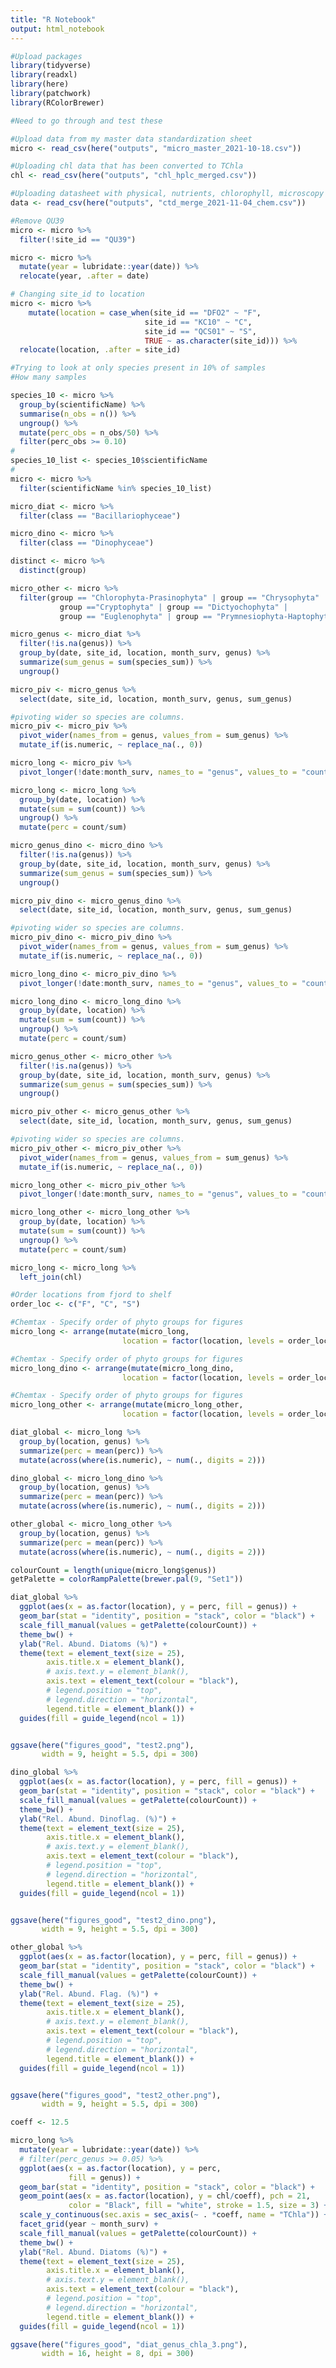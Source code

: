 ```yaml
---
title: "R Notebook"
output: html_notebook
---
```


```r
#Upload packages
library(tidyverse)
library(readxl)
library(here)
library(patchwork)
library(RColorBrewer)

#Need to go through and test these

```

```r
#Upload data from my master data standardization sheet
micro <- read_csv(here("outputs", "micro_master_2021-10-18.csv")) 

#Uploading chl data that has been converted to TChla
chl <- read_csv(here("outputs", "chl_hplc_merged.csv"))

#Uploading datasheet with physical, nutrients, chlorophyll, microscopy and chemtax data.
data <- read_csv(here("outputs", "ctd_merge_2021-11-04_chem.csv"))

```

```r
#Remove QU39
micro <- micro %>% 
  filter(!site_id == "QU39")

micro <- micro %>% 
  mutate(year = lubridate::year(date)) %>% 
  relocate(year, .after = date)
```

```r
# Changing site_id to location 
micro <- micro %>% 
    mutate(location = case_when(site_id == "DFO2" ~ "F",
                              site_id == "KC10" ~ "C",
                              site_id == "QCS01" ~ "S",
                              TRUE ~ as.character(site_id))) %>% 
  relocate(location, .after = site_id)
```

```r
#Trying to look at only species present in 10% of samples
#How many samples

species_10 <- micro %>%
  group_by(scientificName) %>%
  summarise(n_obs = n()) %>%
  ungroup() %>%
  mutate(perc_obs = n_obs/50) %>%
  filter(perc_obs >= 0.10)
# 
species_10_list <- species_10$scientificName
# 
micro <- micro %>% 
  filter(scientificName %in% species_10_list)

```

```r
micro_diat <- micro %>% 
  filter(class == "Bacillariophyceae")

micro_dino <- micro %>% 
  filter(class == "Dinophyceae")

distinct <- micro %>% 
  distinct(group)

micro_other <- micro %>% 
  filter(group == "Chlorophyta-Prasinophyta" | group == "Chrysophyta" | 
           group =="Cryptophyta" | group == "Dictyochophyta" |
           group == "Euglenophyta" | group == "Prymnesiophyta-Haptophyta")
```

```r
micro_genus <- micro_diat %>% 
  filter(!is.na(genus)) %>% 
  group_by(date, site_id, location, month_surv, genus) %>% 
  summarize(sum_genus = sum(species_sum)) %>% 
  ungroup()

micro_piv <- micro_genus %>% 
  select(date, site_id, location, month_surv, genus, sum_genus)

#pivoting wider so species are columns. 
micro_piv <- micro_piv %>% 
  pivot_wider(names_from = genus, values_from = sum_genus) %>% 
  mutate_if(is.numeric, ~ replace_na(., 0))

micro_long <- micro_piv %>% 
  pivot_longer(!date:month_surv, names_to = "genus", values_to = "count")

micro_long <- micro_long %>% 
  group_by(date, location) %>% 
  mutate(sum = sum(count)) %>% 
  ungroup() %>% 
  mutate(perc = count/sum)
```
```r
micro_genus_dino <- micro_dino %>% 
  filter(!is.na(genus)) %>% 
  group_by(date, site_id, location, month_surv, genus) %>% 
  summarize(sum_genus = sum(species_sum)) %>% 
  ungroup()

micro_piv_dino <- micro_genus_dino %>% 
  select(date, site_id, location, month_surv, genus, sum_genus)

#pivoting wider so species are columns. 
micro_piv_dino <- micro_piv_dino %>% 
  pivot_wider(names_from = genus, values_from = sum_genus) %>% 
  mutate_if(is.numeric, ~ replace_na(., 0))

micro_long_dino <- micro_piv_dino %>% 
  pivot_longer(!date:month_surv, names_to = "genus", values_to = "count")

micro_long_dino <- micro_long_dino %>% 
  group_by(date, location) %>% 
  mutate(sum = sum(count)) %>% 
  ungroup() %>% 
  mutate(perc = count/sum)
```
```r
micro_genus_other <- micro_other %>% 
  filter(!is.na(genus)) %>% 
  group_by(date, site_id, location, month_surv, genus) %>% 
  summarize(sum_genus = sum(species_sum)) %>% 
  ungroup()

micro_piv_other <- micro_genus_other %>% 
  select(date, site_id, location, month_surv, genus, sum_genus)

#pivoting wider so species are columns. 
micro_piv_other <- micro_piv_other %>% 
  pivot_wider(names_from = genus, values_from = sum_genus) %>% 
  mutate_if(is.numeric, ~ replace_na(., 0))

micro_long_other <- micro_piv_other %>% 
  pivot_longer(!date:month_surv, names_to = "genus", values_to = "count")

micro_long_other <- micro_long_other %>% 
  group_by(date, location) %>% 
  mutate(sum = sum(count)) %>% 
  ungroup() %>% 
  mutate(perc = count/sum)
```


```r
micro_long <- micro_long %>% 
  left_join(chl)
```
```r

#Order locations from fjord to shelf
order_loc <- c("F", "C", "S")

#Chemtax - Specify order of phyto groups for figures
micro_long <- arrange(mutate(micro_long,
                         location = factor(location, levels = order_loc)))

#Chemtax - Specify order of phyto groups for figures
micro_long_dino <- arrange(mutate(micro_long_dino,
                         location = factor(location, levels = order_loc)))

#Chemtax - Specify order of phyto groups for figures
micro_long_other <- arrange(mutate(micro_long_other,
                         location = factor(location, levels = order_loc)))
```

```r
diat_global <- micro_long %>%
  group_by(location, genus) %>% 
  summarize(perc = mean(perc)) %>% 
  mutate(across(where(is.numeric), ~ num(., digits = 2)))

dino_global <- micro_long_dino %>%
  group_by(location, genus) %>% 
  summarize(perc = mean(perc)) %>% 
  mutate(across(where(is.numeric), ~ num(., digits = 2)))

other_global <- micro_long_other %>%
  group_by(location, genus) %>% 
  summarize(perc = mean(perc)) %>% 
  mutate(across(where(is.numeric), ~ num(., digits = 2)))

colourCount = length(unique(micro_long$genus))
getPalette = colorRampPalette(brewer.pal(9, "Set1"))
```


```r
diat_global %>% 
  ggplot(aes(x = as.factor(location), y = perc, fill = genus)) +
  geom_bar(stat = "identity", position = "stack", color = "black") +
  scale_fill_manual(values = getPalette(colourCount)) +
  theme_bw() +
  ylab("Rel. Abund. Diatoms (%)") +
  theme(text = element_text(size = 25),
        axis.title.x = element_blank(),
        # axis.text.y = element_blank(),
        axis.text = element_text(colour = "black"),
        # legend.position = "top",
        # legend.direction = "horizontal",
        legend.title = element_blank()) +
  guides(fill = guide_legend(ncol = 1))


ggsave(here("figures_good", "test2.png"),
       width = 9, height = 5.5, dpi = 300)
```
```r
dino_global %>% 
  ggplot(aes(x = as.factor(location), y = perc, fill = genus)) +
  geom_bar(stat = "identity", position = "stack", color = "black") +
  scale_fill_manual(values = getPalette(colourCount)) +
  theme_bw() +
  ylab("Rel. Abund. Dinoflag. (%)") +
  theme(text = element_text(size = 25),
        axis.title.x = element_blank(),
        # axis.text.y = element_blank(),
        axis.text = element_text(colour = "black"),
        # legend.position = "top",
        # legend.direction = "horizontal",
        legend.title = element_blank()) +
  guides(fill = guide_legend(ncol = 1))


ggsave(here("figures_good", "test2_dino.png"),
       width = 9, height = 5.5, dpi = 300)
```

```r
other_global %>% 
  ggplot(aes(x = as.factor(location), y = perc, fill = genus)) +
  geom_bar(stat = "identity", position = "stack", color = "black") +
  scale_fill_manual(values = getPalette(colourCount)) +
  theme_bw() +
  ylab("Rel. Abund. Flag. (%)") +
  theme(text = element_text(size = 25),
        axis.title.x = element_blank(),
        # axis.text.y = element_blank(),
        axis.text = element_text(colour = "black"),
        # legend.position = "top",
        # legend.direction = "horizontal",
        legend.title = element_blank()) +
  guides(fill = guide_legend(ncol = 1))


ggsave(here("figures_good", "test2_other.png"),
       width = 9, height = 5.5, dpi = 300)
```

```r
coeff <- 12.5

micro_long %>% 
  mutate(year = lubridate::year(date)) %>% 
  # filter(perc_genus >= 0.05) %>% 
  ggplot(aes(x = as.factor(location), y = perc, 
             fill = genus)) + 
  geom_bar(stat = "identity", position = "stack", color = "black") +  
  geom_point(aes(x = as.factor(location), y = chl/coeff), pch = 21,
             color = "Black", fill = "white", stroke = 1.5, size = 3) +
  scale_y_continuous(sec.axis = sec_axis(~ . *coeff, name = "TChla")) +
  facet_grid(year ~ month_surv) +
  scale_fill_manual(values = getPalette(colourCount)) +
  theme_bw() +
  ylab("Rel. Abund. Diatoms (%)") +
  theme(text = element_text(size = 25),
        axis.title.x = element_blank(),
        # axis.text.y = element_blank(),
        axis.text = element_text(colour = "black"),
        # legend.position = "top",
        # legend.direction = "horizontal",
        legend.title = element_blank()) +
  guides(fill = guide_legend(ncol = 1))

ggsave(here("figures_good", "diat_genus_chla_3.png"),
       width = 16, height = 8, dpi = 300)
```





